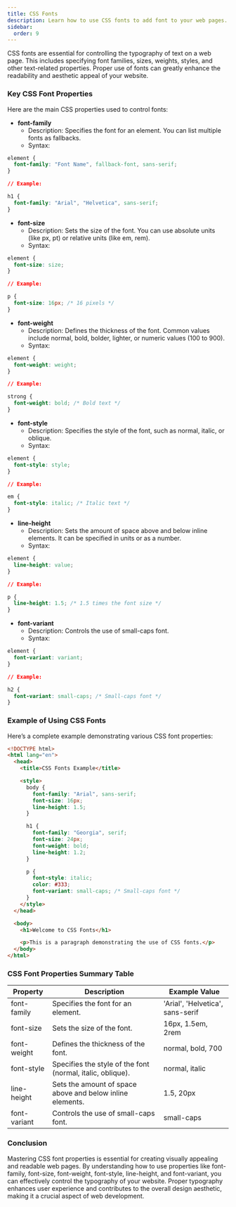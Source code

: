 ```yaml
---
title: CSS Fonts
description: Learn how to use CSS fonts to add font to your web pages.
sidebar:
  order: 9
---
```


CSS fonts are essential for controlling the typography of text on a web page. This includes specifying font families, sizes, weights, styles, and other text-related properties. Proper use of fonts can greatly enhance the readability and aesthetic appeal of your website.

### Key CSS Font Properties

Here are the main CSS properties used to control fonts:

- **font-family**
  - Description: Specifies the font for an element. You can list multiple fonts as fallbacks.
  - Syntax:

```css
element {
  font-family: "Font Name", fallback-font, sans-serif;
}

// Example:

h1 {
  font-family: "Arial", "Helvetica", sans-serif;
}
```

- **font-size**
  - Description: Sets the size of the font. You can use absolute units (like px, pt) or relative units (like em, rem).
  - Syntax:

```css
element {
  font-size: size;
}

// Example:

p {
  font-size: 16px; /* 16 pixels */
}
```

- **font-weight**
  - Description: Defines the thickness of the font. Common values include normal, bold, bolder, lighter, or numeric values (100 to 900).
  - Syntax:

```css
element {
  font-weight: weight;
}

// Example:

strong {
  font-weight: bold; /* Bold text */
}
```

- **font-style**
  - Description: Specifies the style of the font, such as normal, italic, or oblique.
  - Syntax:

```css
element {
  font-style: style;
}

// Example:

em {
  font-style: italic; /* Italic text */
}
```

- **line-height**
  - Description: Sets the amount of space above and below inline elements. It can be specified in units or as a number.
  - Syntax:

```css
element {
  line-height: value;
}

// Example:

p {
  line-height: 1.5; /* 1.5 times the font size */
}
```

- **font-variant**
  - Description: Controls the use of small-caps font.
  - Syntax:

```css
element {
  font-variant: variant;
}

// Example:

h2 {
  font-variant: small-caps; /* Small-caps font */
}
```

### Example of Using CSS Fonts

Here’s a complete example demonstrating various CSS font properties:

```html
<!DOCTYPE html>
<html lang="en">
  <head>
    <title>CSS Fonts Example</title>

    <style>
      body {
        font-family: "Arial", sans-serif;
        font-size: 16px;
        line-height: 1.5;
      }

      h1 {
        font-family: "Georgia", serif;
        font-size: 24px;
        font-weight: bold;
        line-height: 1.2;
      }

      p {
        font-style: italic;
        color: #333;
        font-variant: small-caps; /* Small-caps font */
      }
    </style>
  </head>

  <body>
    <h1>Welcome to CSS Fonts</h1>

    <p>This is a paragraph demonstrating the use of CSS fonts.</p>
  </body>
</html>
```

### CSS Font Properties Summary Table

| Property     | Description                                                | Example Value                    |
| ------------ | ---------------------------------------------------------- | -------------------------------- |
| font-family  | Specifies the font for an element.                         | 'Arial', 'Helvetica', sans-serif |
| font-size    | Sets the size of the font.                                 | 16px, 1.5em, 2rem                |
| font-weight  | Defines the thickness of the font.                         | normal, bold, 700                |
| font-style   | Specifies the style of the font (normal, italic, oblique). | normal, italic                   |
| line-height  | Sets the amount of space above and below inline elements.  | 1.5, 20px                        |
| font-variant | Controls the use of small-caps font.                       | small-caps                       |

### Conclusion

Mastering CSS font properties is essential for creating visually appealing and readable web pages. By understanding how to use properties like font-family, font-size, font-weight, font-style, line-height, and font-variant, you can effectively control the typography of your website. Proper typography enhances user experience and contributes to the overall design aesthetic, making it a crucial aspect of web development.
